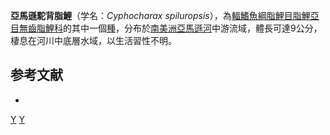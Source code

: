 {{Speciesbox 
| taxon = Cyphocharax spiluropsis
| status = NE
| status_system = IUCN3.1
| authority = [[Eigenmann|Eigenmann]] & [[Eigenmann|Eigenmann]], 1889
| synonyms = *''Curimatus spiluropsis''<br /><small>Eigenmann & Eigenmann, 1889</small>
*''Allenina spiluropsis''<br /><small>Eigenmann & Eigenmann, 1889</small>
*''Curimata spiluropsis''<br /><small>Eigenmann & Eigenmann, 1889</small>
*''Curimatus stigmaturus''<br /><small>Fowler, 1914</small>
*''Curimata stigmatura''<br /><small>Fowler, 1914</small>
*''Curimata esperanzae''<br /><small>Myers, 1929</small>
}}
'''亞馬遜駝背脂鯉'''（学名：''Cyphocharax spiluropsis''），為[[輻鰭魚綱|輻鰭魚綱]][[脂鯉目|脂鯉目]][[脂鯉亞目|脂鯉亞目]][[無齒脂鯉科|無齒脂鯉科]]的其中一個[[種|種]]，分布於[[南美洲|南美洲]][[亞馬遜河|亞馬遜河]]中游流域，體長可達9公分，棲息在河川中底層水域，以生活習性不明。

==参考文献==
{{refbegin}}
*{{FishBase_species|genus=Cyphocharax|species=spiluropsis|year=2013|month=8}}
{{refend}}
{{Taxonbar|from=Q5592019}}

[[Category:駝背脂鯉屬|Y]]
[[Category:1889年描述的鱼类|Y]]


{{魚類小作品}}